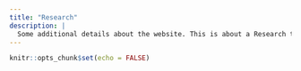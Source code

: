 ```yaml
---
title: "Research"
description: |
  Some additional details about the website. This is about a Research tab.
---
```



```r
knitr::opts_chunk$set(echo = FALSE)

```
